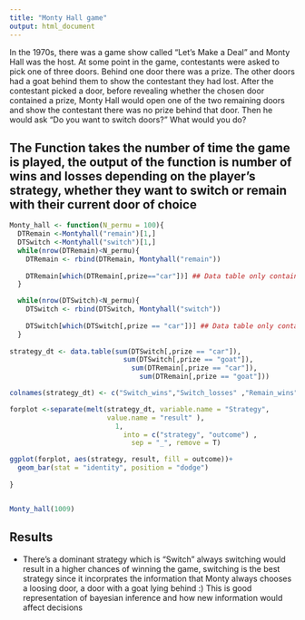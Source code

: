 ```yaml
---
title: "Monty Hall game"
output: html_document
---
```


In the 1970s, there was a game show called “Let’s Make a Deal” and Monty Hall was the host. At some point in the game, contestants were asked to pick one of three doors. Behind one door there was a prize. The other doors had a goat behind them to show the contestant they had lost. After the contestant picked a door, before revealing whether the chosen door contained a prize, Monty Hall would open one of the two remaining doors and show the contestant there was no prize behind that door. Then he would ask “Do you want to switch doors?” What would you do?


## The Function takes the number of time the game is played, the output of the function is number of wins and losses depending on the player's strategy, whether they want to switch or remain with their current door of choice
```r

Monty_hall <- function(N_permu = 100){
  DTRemain <-Montyhall("remain")[1,]
  DTSwitch <-Montyhall("switch")[1,]
  while(nrow(DTRemain)<N_permu){
    DTRemain <- rbind(DTRemain, Montyhall("remain"))
  
    DTRemain[which(DTRemain[,prize=="car"])] ## Data table only containing the winners "car"
  }

  while(nrow(DTSwitch)<N_permu){
    DTSwitch <- rbind(DTSwitch, Montyhall("switch"))
  
    DTSwitch[which(DTSwitch[,prize == "car"])] ## Data table only containing the winners "car"
  }
  
strategy_dt <- data.table(sum(DTSwitch[,prize == "car"]),
                            sum(DTSwitch[,prize == "goat"]),
                              sum(DTRemain[,prize == "car"]), 
                                sum(DTRemain[,prize == "goat"]))

colnames(strategy_dt) <- c("Switch_wins","Switch_losses" ,"Remain_wins", "Remain_losses")

forplot <-separate(melt(strategy_dt, variable.name = "Strategy", 
                        value.name = "result" ),
                          1,
                            into = c("strategy", "outcome") ,
                              sep = "_", remove = T)

ggplot(forplot, aes(strategy, result, fill = outcome))+
  geom_bar(stat = "identity", position = "dodge")
  
}


Monty_hall(1009)
```
## Results
- There's a dominant strategy which is "Switch" always switching would result in a higher chances of winning the game, switching is the best strategy since it incorprates the information that Monty always chooses a loosing door, a door with a goat lying behind :) This is good representation of bayesian inference and how new information would affect decisions \
